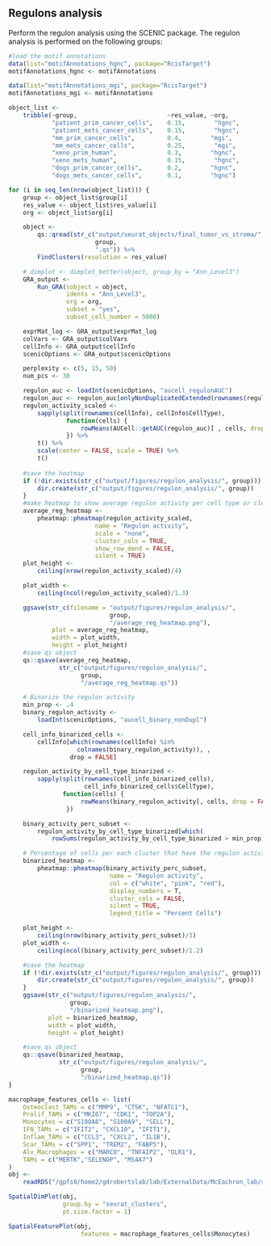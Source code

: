 
## Regulons analysis

Perform the regulon analysis using the SCENIC package. The regulon analysis is 
performed on the following groups:

```r
#load the motif annotations
data(list="motifAnnotations_hgnc", package="RcisTarget")
motifAnnotations_hgnc <- motifAnnotations

data(list="motifAnnotations_mgi", package="RcisTarget")
motifAnnotations_mgi <- motifAnnotations

object_list <-
    tribble(~group,                         ~res_value, ~org,
            "patient_prim_cancer_cells",    0.15,        "hgnc",
            "patient_mets_cancer_cells",    0.15,        "hgnc",
            "mm_prim_cancer_cells",         0.4,        "mgi",
            "mm_mets_cancer_cells",         0.25,        "mgi",
            "xeno_prim_human",              0.3,        "hgnc",
            "xeno_mets_human",              0.15,        "hgnc",
            "dogs_prim_cancer_cells",       0.2,        "hgnc",
            "dogs_mets_cancer_cells",       0.1,        "hgnc")

for (i in seq_len(nrow(object_list))) {
    group <- object_list$group[i]
    res_value <- object_list$res_value[i]
    org <- object_list$org[i]

    object <- 
        qs::qread(str_c("output/seurat_objects/final_tumor_vs_stroma/",
                        group,
                        ".qs")) %>%
        FindClusters(resolution = res_value)

    # dimplot <- dimplot_better(object, group_by = "Ann_Level3")
    GRA_output <-
        Run_GRA(sobject = object,
                idents = "Ann_Level3",
                org = org,
                subset = "yes",
                subset_cell_number = 5000)

    exprMat_log <- GRA_output$exprMat_log
    colVars <- GRA_output$colVars
    cellInfo <- GRA_output$cellInfo
    scenicOptions <- GRA_output$scenicOptions

    perplexity <- c(5, 15, 50)
    num_pcs <- 30

    regulon_auc <- loadInt(scenicOptions, "aucell_regulonAUC")
    regulon_auc <- regulon_auc[onlyNonDuplicatedExtended(rownames(regulon_auc)),]
    regulon_activity_scaled <-
        sapply(split(rownames(cellInfo), cellInfo$CellType),
                function(cells) {
                    rowMeans(AUCell::getAUC(regulon_auc)[ , cells, drop = FALSE])
                }) %>%
        t() %>%
        scale(center = FALSE, scale = TRUE) %>%
        t()
    
    #save the heatmap
    if (!dir.exists(str_c("output/figures/regulon_analysis/", group))) {
        dir.create(str_c("output/figures/regulon_analysis/", group))
    }
    #make heatmap to show average regulon activity per cell type or cluster
    average_reg_heatmap <- 
        pheatmap::pheatmap(regulon_activity_scaled,
                        name = "Regulon activity",
                        scale = "none",
                        cluster_cols = TRUE,
                        show_row_dend = FALSE,
                        silent = TRUE)
    plot_height <- 
        ceiling(nrow(regulon_activity_scaled)/4)

    plot_width <- 
        ceiling(ncol(regulon_activity_scaled)/1.3)

    ggsave(str_c(filename = "output/figures/regulon_analysis/",
                            group,
                            "/average_reg_heatmap.png"),
            plot = average_reg_heatmap,
            width = plot_width,
            height = plot_height)
    #save qs object
    qs::qsave(average_reg_heatmap,
              str_c("output/figures/regulon_analysis/",
                    group,
                    "/average_reg_heatmap.qs"))

    # Binarize the regulon activity
    min_prop <- .4
    binary_regulon_activity <-
        loadInt(scenicOptions, "aucell_binary_nonDupl")

    cell_info_binarized_cells <-
        cellInfo[which(rownames(cellInfo) %in%
                   colnames(binary_regulon_activity)), ,
                 drop = FALSE]

    regulon_activity_by_cell_type_binarized <-
        sapply(split(rownames(cell_info_binarized_cells),
                     cell_info_binarized_cells$CellType),
               function(cells) {
                    rowMeans(binary_regulon_activity[, cells, drop = FALSE])
                })

    binary_activity_perc_subset <-
        regulon_activity_by_cell_type_binarized[which(
            rowSums(regulon_activity_by_cell_type_binarized > min_prop) > 0),]

    # Percentage of cells per each cluster that have the regulon activity
    binarized_heatmap <-
        pheatmap::pheatmap(binary_activity_perc_subset,
                            name = "Regulon activity",
                            col = c("white", "pink", "red"),
                            display_numbers = T,
                            cluster_cols = FALSE,
                            silent = TRUE,
                            legend_title = "Percent Cells")

    plot_height <-
        ceiling(nrow(binary_activity_perc_subset)/3)
    plot_width <-
        ceiling(ncol(binary_activity_perc_subset)/1.2)

    #save the heatmap
    if (!dir.exists(str_c("output/figures/regulon_analysis/", group))) {
        dir.create(str_c("output/figures/regulon_analysis/", group))
    }
    ggsave(str_c("output/figures/regulon_analysis/",
                 group,
                 "/binarized_heatmap.png"),
           plot = binarized_heatmap,
           width = plot_width,
           height = plot_height)

    #save qs object
    qs::qsave(binarized_heatmap,
              str_c("output/figures/regulon_analysis/",
                    group,
                    "/binarized_heatmap.qs"))
}

```

```r
macrophage_features_cells <- list(
    Osteoclast_TAMs = c("MMP9", "CTSK", "NFATC1"),
    Prolif_TAMs = c("MKI67", "CDK1", "TOP2A"),
    Monocytes = c("S100A8", "S100A9", "SELL"),
    IFN_TAMs = c("IFIT2", "CXCL10", "IFIT1"),
    Inflam_TAMs = c("CCL3", "CXCL2", "IL1B"),
    Scar_TAMs = c("SPP1", "TREM2", "FABP5"),
    Alv_Macrophages = c("MARCO", "TNFAIP2", "OLR1"),
    TAMs = c("MERTK","SELENOP", "MS4A7")
)
obj <-
    readRDS("/gpfs0/home2/gdrobertslab/lab/ExternalData/McEachron_lab/spatial_data/rdata/OS7_Seurat.rds")

SpatialDimPlot(obj,
               group.by = "seurat_clusters",
               pt.size.factor = 1)

SpatialFeaturePlot(obj,
                    features = macrophage_features_cells$Monocytes)

```
